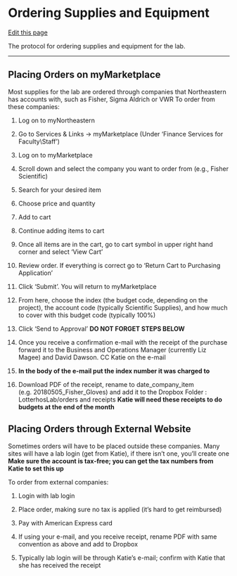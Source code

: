 # Ordering Supplies and Equipment

[Edit this page](https://github.com/DrK-Lo/lotterhoslabprotocols/edit/main/general_ordering.qmd)

The protocol for ordering supplies and equipment for the lab.

------------------------------------------------------------------------

## **Placing Orders on myMarketplace** {.unnumbered}

Most supplies for the lab are ordered through companies that Northeastern has accounts with, such as Fisher, Sigma Aldrich or VWR To order from these companies:

1.  Log on to myNortheastern

2.  Go to Services & Links -\> myMarketplace (Under 'Finance Services for Faculty\\Staff')

3.  Log on to myMarketplace

4.  Scroll down and select the company you want to order from (e.g., Fisher Scientific)

5.  Search for your desired item

6.  Choose price and quantity

7.  Add to cart

8.  Continue adding items to cart

9.  Once all items are in the cart, go to cart symbol in upper right hand corner and select 'View Cart'

10. Review order. If everything is correct go to 'Return Cart to Purchasing Application'

11. Click 'Submit'. You will return to myMarketplace

12. From here, choose the index (the budget code, depending on the project), the account code (typically Scientific Supplies), and how much to cover with this budget code (typically 100%)

13. Click 'Send to Approval' **DO NOT FORGET STEPS BELOW**

14. Once you receive a confirmation e-mail with the receipt of the purchase forward it to the Business and Operations Manager (currently Liz Magee) and David Dawson. CC Katie on the e-mail

15. **In the body of the e-mail put the index number it was charged to**

16. Download PDF of the receipt, rename to date_company_item (e.g. 20180505_Fisher_Gloves) and add it to the Dropbox Folder : LotterhosLab/orders and receipts **Katie will need these receipts to do budgets at the end of the month**

## **Placing Orders through External Website** {.unnumbered}

Sometimes orders will have to be placed outside these companies. Many sites will have a lab login (get from Katie), if there isn't one, you'll create one **Make sure the account is tax-free; you can get the tax numbers from Katie to set this up**

To order from external companies:

1.  Login with lab login

2.  Place order, making sure no tax is applied (it's hard to get reimbursed)

3.  Pay with American Express card

4.  If using your e-mail, and you receive receipt, rename PDF with same convention as above and add to Dropbox

5.  Typically lab login will be through Katie's e-mail; confirm with Katie that she has received the receipt
